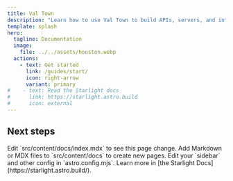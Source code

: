```yaml
---
title: Val Town
description: "Learn how to use Val Town to build APIs, servers, and integrations"
template: splash
hero:
  tagline: Documentation
  image:
    file: ../../assets/houston.webp
  actions:
    - text: Get started
      link: /guides/start/
      icon: right-arrow
      variant: primary
#    - text: Read the Starlight docs
#      link: https://starlight.astro.build
#      icon: external
---
```



## Next steps

<CardGrid stagger>
	<Card title="Update content" icon="pencil">
		Edit `src/content/docs/index.mdx` to see this page change.
	</Card>
	<Card title="Add new content" icon="add-document">
		Add Markdown or MDX files to `src/content/docs` to create new pages.
	</Card>
	<Card title="Configure your site" icon="setting">
		Edit your `sidebar` and other config in `astro.config.mjs`.
	</Card>
	<Card title="Read the docs" icon="open-book">
		Learn more in [the Starlight Docs](https://starlight.astro.build/).
	</Card>
</CardGrid>
